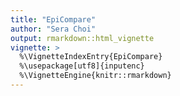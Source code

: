 ```yaml
---
title: "EpiCompare"
author: "Sera Choi"
output: rmarkdown::html_vignette
vignette: >
  %\VignetteIndexEntry{EpiCompare}
  %\usepackage[utf8]{inputenc}
  %\VignetteEngine{knitr::rmarkdown}
---
```



